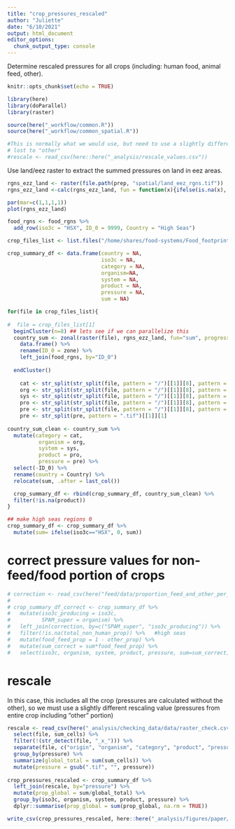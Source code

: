 ```yaml
---
title: "crop_pressures_rescaled"
author: "Juliette"
date: "6/10/2021"
output: html_document
editor_options: 
  chunk_output_type: console
---
```


Determine rescaled pressures for all crops (including: human food, animal feed, other).

```r
knitr::opts_chunk$set(echo = TRUE)

library(here)
library(doParallel)
library(raster)

source(here("_workflow/common.R"))
source(here("_workflow/common_spatial.R"))

#This is normally what we would use, but need to use a slightly different approach to account for pressures
# lost to "other"
#rescale <- read_csv(here::here("_analysis/rescale_values.csv"))

```


Use land/eez raster to extract the summed pressures on land in eez areas.

```r
rgns_ezz_land <- raster(file.path(prep, "spatial/land_eez_rgns.tif"))
rgns_ezz_land <-calc(rgns_ezz_land, fun = function(x){ifelse(is.na(x), 9999, x)})

par(mar=c(1,1,1,1))
plot(rgns_ezz_land)

food_rgns <- food_rgns %>% 
  add_row(iso3c = "HSX", ID_0 = 9999, Country = "High Seas")
```

```r

crop_files_list <- list.files("/home/shares/food-systems/Food_footprint/all_food_systems/datalayers", full.names = TRUE, pattern = "crop_produce_")

crop_summary_df <- data.frame(country = NA,
                              iso3c = NA,
                              category = NA,
                              organism=NA,
                              system = NA, 
                              product = NA,
                              pressure = NA,
                              sum = NA)

for(file in crop_files_list){
  
#  file = crop_files_list[1]
  beginCluster(n=8) ## lets see if we can parallelize this 
  country_sum <- zonal(raster(file), rgns_ezz_land, fun="sum", progress="text", na.rm=TRUE) %>% 
    data.frame() %>%
    rename(ID_0 = zone) %>%
    left_join(food_rgns, by="ID_0")
  
  endCluster()
  
    cat <- str_split(str_split(file, pattern = "/")[[1]][8], pattern = "_")[[1]][1]
    org <- str_split(str_split(file, pattern = "/")[[1]][8], pattern = "_")[[1]][2]
    sys <- str_split(str_split(file, pattern = "/")[[1]][8], pattern = "_")[[1]][3]
    pro <- str_split(str_split(file, pattern = "/")[[1]][8], pattern = "_")[[1]][4]
    pre <- str_split(str_split(file, pattern = "/")[[1]][8], pattern = "_")[[1]][5]
    pre <- str_split(pre, pattern = ".tif")[[1]][1]
  
country_sum_clean <- country_sum %>% 
  mutate(category = cat,
          organism = org,
          system = sys,
          product = pro,
          pressure = pre) %>% 
  select(-ID_0) %>% 
  rename(country = Country) %>% 
  relocate(sum, .after = last_col()) 

  crop_summary_df <- rbind(crop_summary_df, country_sum_clean) %>% 
  filter(!is.na(product))
}

## make high seas regions 0
crop_summary_df <- crop_summary_df %>%
  mutate(sum= ifelse(iso3c=="HSX", 0, sum))

```

# correct pressure values for non-feed/food portion of crops
```r
# correction <- read_csv(here("feed/data/proportion_feed_and_other_per_country_system.csv"))
# 
# crop_summary_df_correct <- crop_summary_df %>%
#   mutate(iso3c_producing = iso3c,
#          SPAM_super = organism) %>%
#   left_join(correction, by=c("SPAM_super", "iso3c_producing")) %>%
#   filter(!is.na(total_non_human_prop)) %>%   #high seas
#   mutate(food_feed_prop = 1 - other_prop) %>%
#   mutate(sum_correct = sum*food_feed_prop) %>%
#   select(iso3c, organism, system, product, pressure, sum=sum_correct)
```

# rescale 
In this case, this includes all the crop (pressures are calculated without the other), so we must use a slightly different
rescaling value (pressures from entire crop including "other" portion)
```r

rescale <- read_csv(here("_analysis/checking_data/data/raster_check.csv")) %>%
  select(file, sum_cells) %>%
  filter(!(str_detect(file, "_x_"))) %>%
  separate(file, c("origin", "organism", "category", "product", "pressure"), sep="_") %>%
  group_by(pressure) %>%
  summarize(global_total = sum(sum_cells)) %>%
  mutate(pressure = gsub(".tif", "", pressure))
  
crop_pressures_rescaled <- crop_summary_df %>%
  left_join(rescale, by="pressure") %>% 
  mutate(prop_global = sum/global_total) %>% 
  group_by(iso3c, organism, system, product, pressure) %>% 
  dplyr::summarise(prop_global = sum(prop_global, na.rm = TRUE))

```

```r
write_csv(crop_pressures_rescaled, here::here("_analysis/figures/paper/data_prep/crops_rescaled.csv" ))

```


